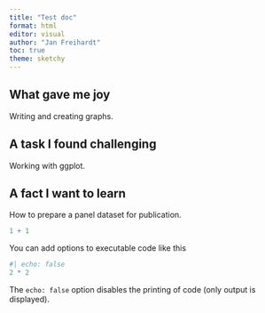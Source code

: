 ```yaml
---
title: "Test doc"
format: html
editor: visual
author: "Jan Freihardt"
toc: true
theme: sketchy 
---
```


## What gave me joy

Writing and creating graphs.

## A task I found challenging

Working with ggplot.

## A fact I want to learn

How to prepare a panel dataset for publication.

```r
1 + 1
```

You can add options to executable code like this

```r
#| echo: false
2 * 2
```

The `echo: false` option disables the printing of code (only output is displayed).
